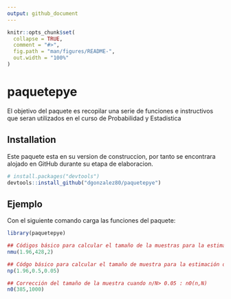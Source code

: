 ```yaml
---
output: github_document
---
```


<!-- README.md is generated from README.Rmd. Please edit that file -->

```r
knitr::opts_chunk$set(
  collapse = TRUE,
  comment = "#>",
  fig.path = "man/figures/README-",
  out.width = "100%"
)
```

# paquetepye

<!-- badges: start -->
<!-- badges: end -->

El objetivo del paquete es recopilar una serie de funciones e instructivos que seran utilizados en el curso de Probabilidad y Estadistica 

## Installation
Este paquete esta en su version de construccion, por tanto se encontrara alojado en GitHub durante su etapa de elaboracion.

``` r
# install.packages("devtools")
devtools::install_github("dgonzalez80/paquetepye")
```
## Ejemplo

Con el siguiente comando carga las funciones del paquete:

```r
library(paquetepye)

## Códigos básico para calcular el tamaño de la muestras para la estimación de la media con una confianza del 95%, una varianza estimada de 428 y un error de muestreo de 2 : (nmu(z,varianza,error))
nmu(1.96,428,2) 

## Códgo básico para calcular el tamaño de muestra para la estimación de una proporción con un nivel de confianza del 95%, p=0.5 y un error de muestreo de 0.05  (nmu(z,p,error))
np(1.96,0.5,0.05)

## Corrección del tamaño de la muestra cuando n/N> 0.05 : n0(n,N)
n0(385,1000)

```
